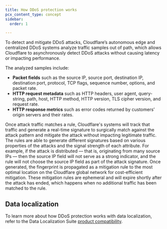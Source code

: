 ```yaml
---
title: How DDoS protection works
pcx_content_type: concept
sidebar:
  order: 1

---
```



To detect and mitigate <GlossaryTooltip term="distributed denial-of-service (DDoS) attack">DDoS attacks</GlossaryTooltip>, Cloudflare’s autonomous edge and centralized DDoS systems analyze traffic samples out of path, which allows Cloudflare to asynchronously detect DDoS attacks without causing latency or impacting performance.

The analyzed samples include:

* **Packet fields** such as the source IP, source port, destination IP, destination port, protocol, TCP flags, sequence number, options, and packet rate.
* **HTTP request metadata** such as HTTP headers, user agent, query-string, path, host, HTTP method, HTTP version, TLS cipher version, and request rate.
* **HTTP response metrics** such as error codes returned by customers’ origin servers and their rates.

Once attack traffic matches a rule, Cloudflare's systems will track that traffic and generate a real-time signature to surgically match against the attack pattern and mitigate the attack without impacting legitimate traffic. The rules are able to generate different signatures based on various properties of the attacks and the signal strength of each attribute. For example, if the attack is distributed — that is, originating from many source IPs — then the source IP field will not serve as a strong indicator, and the rule will not choose the source IP field as part of the attack signature. Once generated, the fingerprint is propagated as a mitigation rule to the most optimal location on the Cloudflare global network for cost-efficient mitigation. These mitigation rules are ephemeral and will expire shortly after the attack has ended, which happens when no additional traffic has been matched to the rule.

## Data localization

To learn more about how DDoS protection works with data localization, refer to the Data Localization Suite [product compatibility](/data-localization/compatibility/).
